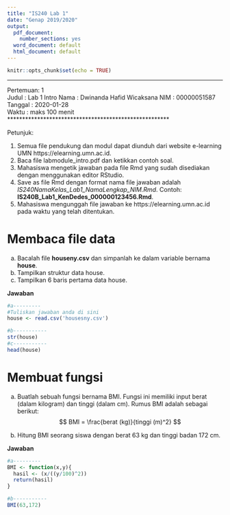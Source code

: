 ```yaml
---
title: "IS240 Lab 1"
date: "Genap 2019/2020"
output:
  pdf_document: 
    number_sections: yes
  word_document: default
  html_document: default
---
```


```r
knitr::opts_chunk$set(echo = TRUE)
```

******************************************************
Pertemuan: 1   
Judul    : Lab 1 Intro
Nama     : Dwinanda Hafid Wicaksana
NIM      : 00000051587
Tanggal  : 2020-01-28   
Waktu    : maks 100 menit     
******************************************************

Petunjuk:

1. Semua file pendukung dan modul dapat diunduh dari website e-learning UMN
https://elearning.umn.ac.id. 
2. Baca file labmodule_intro.pdf dan ketikkan contoh soal. 
3. Mahasiswa mengetik jawaban pada file Rmd yang sudah disediakan dengan menggunakan editor RStudio.
4. Save as file Rmd dengan format nama file jawaban adalah *IS240NamaKelas_Lab1_NamaLengkap_NIM.Rmd*. Contoh: **IS240B_Lab1_KenDedes_000000123456.Rmd**. 
5. Mahasiswa mengunggah file jawaban ke https://elearning.umn.ac.id pada waktu yang telah ditentukan. 


# Membaca file data


a. Bacalah file **houseny.csv** dan simpanlah ke dalam variable bernama **house**.	
b. Tampilkan struktur data house.
c. Tampilkan 6 baris pertama data house.

**Jawaban**    

```r
#a---------
#Tuliskan jawaban anda di sini
house <- read.csv('housesny.csv')

#b-----------
str(house)
#c-----------
head(house)
```

# Membuat fungsi


a.	Buatlah sebuah fungsi bernama BMI. Fungsi ini memiliki input berat (dalam kilogram) dan tinggi (dalam cm). Rumus BMI adalah sebagai berikut:
$$ BMI = \frac{berat (kg)}{tinggi (m)^2}  $$
    
b. Hitung BMI seorang siswa dengan berat 63 kg dan tinggi badan 172 cm. 
    
    
**Jawaban**    

```r
#a---------
BMI <- function(x,y){
  hasil <- (x/((y/100)^2))
  return(hasil)
}

#b-----------
BMI(63,172)

```
